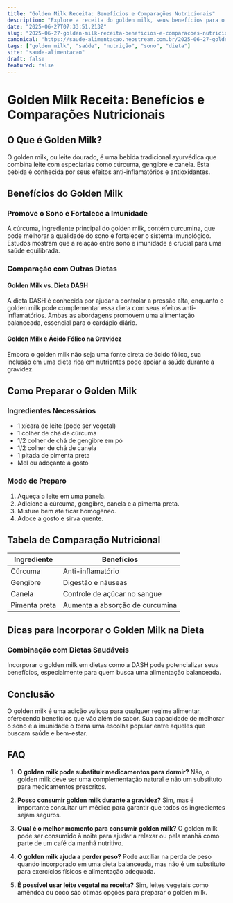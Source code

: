 ```yaml
---
title: "Golden Milk Receita: Benefícios e Comparações Nutricionais"
description: "Explore a receita do golden milk, seus benefícios para o sono, imunidade e comparações com outras dietas saudáveis."
date: "2025-06-27T07:33:51.213Z"
slug: "2025-06-27-golden-milk-receita-beneficios-e-comparacoes-nutricionais"
canonical: "https://saude-alimentacao.neostream.com.br/2025-06-27-golden-milk-receita-beneficios-e-comparacoes-nutricionais"
tags: ["golden milk", "saúde", "nutrição", "sono", "dieta"]
site: "saude-alimentacao"
draft: false
featured: false
---
```


# Golden Milk Receita: Benefícios e Comparações Nutricionais

## O Que é Golden Milk?
O golden milk, ou leite dourado, é uma bebida tradicional ayurvédica que combina leite com especiarias como cúrcuma, gengibre e canela. Esta bebida é conhecida por seus efeitos anti-inflamatórios e antioxidantes.

## Benefícios do Golden Milk
### Promove o Sono e Fortalece a Imunidade
A cúrcuma, ingrediente principal do golden milk, contém curcumina, que pode melhorar a qualidade do sono e fortalecer o sistema imunológico. Estudos mostram que a relação entre sono e imunidade é crucial para uma saúde equilibrada.

### Comparação com Outras Dietas
#### Golden Milk vs. Dieta DASH
A dieta DASH é conhecida por ajudar a controlar a pressão alta, enquanto o golden milk pode complementar essa dieta com seus efeitos anti-inflamatórios. Ambas as abordagens promovem uma alimentação balanceada, essencial para o cardápio diário.

#### Golden Milk e Ácido Fólico na Gravidez
Embora o golden milk não seja uma fonte direta de ácido fólico, sua inclusão em uma dieta rica em nutrientes pode apoiar a saúde durante a gravidez.

## Como Preparar o Golden Milk
### Ingredientes Necessários
- 1 xícara de leite (pode ser vegetal)
- 1 colher de chá de cúrcuma
- 1/2 colher de chá de gengibre em pó
- 1/2 colher de chá de canela
- 1 pitada de pimenta preta
- Mel ou adoçante a gosto

### Modo de Preparo
1. Aqueça o leite em uma panela.
2. Adicione a cúrcuma, gengibre, canela e a pimenta preta.
3. Misture bem até ficar homogêneo.
4. Adoce a gosto e sirva quente.

## Tabela de Comparação Nutricional
| Ingrediente | Benefícios |
|-------------|------------|
| Cúrcuma     | Anti-inflamatório |
| Gengibre    | Digestão e náuseas |
| Canela      | Controle de açúcar no sangue |
| Pimenta preta | Aumenta a absorção de curcumina |

## Dicas para Incorporar o Golden Milk na Dieta
### Combinação com Dietas Saudáveis
Incorporar o golden milk em dietas como a DASH pode potencializar seus benefícios, especialmente para quem busca uma alimentação balanceada.

## Conclusão
O golden milk é uma adição valiosa para qualquer regime alimentar, oferecendo benefícios que vão além do sabor. Sua capacidade de melhorar o sono e a imunidade o torna uma escolha popular entre aqueles que buscam saúde e bem-estar.

## FAQ

1. **O golden milk pode substituir medicamentos para dormir?**
   Não, o golden milk deve ser uma complementação natural e não um substituto para medicamentos prescritos.

2. **Posso consumir golden milk durante a gravidez?**
   Sim, mas é importante consultar um médico para garantir que todos os ingredientes sejam seguros.

3. **Qual é o melhor momento para consumir golden milk?**
   O golden milk pode ser consumido à noite para ajudar a relaxar ou pela manhã como parte de um café da manhã nutritivo.

4. **O golden milk ajuda a perder peso?**
   Pode auxiliar na perda de peso quando incorporado em uma dieta balanceada, mas não é um substituto para exercícios físicos e alimentação adequada.

5. **É possível usar leite vegetal na receita?**
   Sim, leites vegetais como amêndoa ou coco são ótimas opções para preparar o golden milk.